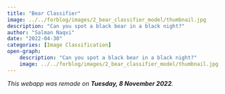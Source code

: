 ```yaml
---
title: "Bear Classifier"
image: ../../forblog/images/2_bear_classifier_model/thumbnail.jpg
description: "Can you spot a black bear in a black night?"
author: "Salman Naqvi"
date: "2022-04-30"
categories: [Image Classification]
open-graph:
    description: "Can you spot a black bear in a black night?"
    image: ../../forblog/images/2_bear_classifier_model/thumbnail.jpg
---
```


_This webapp was remade on **Tuesday, 8 November 2022**._

:::{.column-screen}
<script type="module"
src="https://gradio.s3-us-west-2.amazonaws.com/3.3.1/gradio.js">
</script>
<gradio-app space="ForBo7/BearDetector"></gradio-app>
:::
